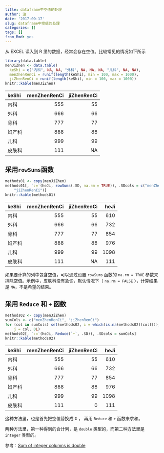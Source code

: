 ```yaml
---
title: dataframe中空值的处理
author: 波
date: '2017-09-17'
slug: dataframe中空值的处理
categories: []
tags: []
from_Rmd: yes
---
```


从 EXCEL 读入到 R 里的数据，经常会存在空值。比较常见的情况如下所示

```r
library(data.table)
menJiZhen <- data.table(
  keShi = c("内科", NA, NA, "外科", NA, NA, NA, "儿科", NA, NA), 
  menZhenRenCi = runif(length(keShi), min = 100, max = 1000), 
  jiZhenRenCi = runif(length(keShi), min = 100, max = 1000))
knitr::kable(menJiZhen)
```



|keShi  | menZhenRenCi| jiZhenRenCi|
|:------|------------:|-----------:|
|内科   |          555|          55|
|外科   |          666|          66|
|骨科   |          777|          77|
|妇产科 |          888|          88|
|儿科   |          999|          99|
|皮肤科 |          111|          NA|

## 采用`rowSums`函数

```r
methods01 <- copy(menJiZhen)
methods01[, `:=`(heJi, rowSums(.SD, na.rm = TRUE)), .SDcols = c("menZhenRenCi", 
    "jiZhenRenCi")]
knitr::kable(methods01)
```



|keShi  | menZhenRenCi| jiZhenRenCi| heJi|
|:------|------------:|-----------:|----:|
|内科   |          555|          55|  610|
|外科   |          666|          66|  732|
|骨科   |          777|          77|  854|
|妇产科 |          888|          88|  976|
|儿科   |          999|          99| 1098|
|皮肤科 |          111|          NA|  111|
如果要计算的列中包含空值，可以通过设置 `rowSums` 函数的 `na.rm = TRUE` 参数来排除空值。示例中，皮肤科没有急诊，默认情况下（ `na.rm = FALSE` ），计算结果是 `NA`，不是希望的结果。


## 采用 `Reduce` 和  `+` 函数

```r
methods02 <- copy(menJiZhen)
sumCols <- c("menZhenRenCi", "jiZhenRenCi")
for (col in sumCols) set(methods02, i = which(is.na(methods02[[col]])), 
    j = col, 0L)
methods02[, `:=`(heJi, Reduce(`+`, .SD)), .SDcols = sumCols]
knitr::kable(methods02)
```



|keShi  | menZhenRenCi| jiZhenRenCi| heJi|
|:------|------------:|-----------:|----:|
|内科   |          555|          55|  610|
|外科   |          666|          66|  732|
|骨科   |          777|          77|  854|
|妇产科 |          888|          88|  976|
|儿科   |          999|          99| 1098|
|皮肤科 |          111|           0|  111|
这种方法里，也是首先把空值替换成 0 ， 再用 `Reduce` 和  `+` 函数来求和。

两种方法里，第一种得到的合计列，是 `double` 类型的，而第二种方法里是 `integer` 类型的。

参考：[Sum of integer columns is double](https://stackoverflow.com/questions/45960913/sum-of-integer-columns-is-double/45961107#45961107)
